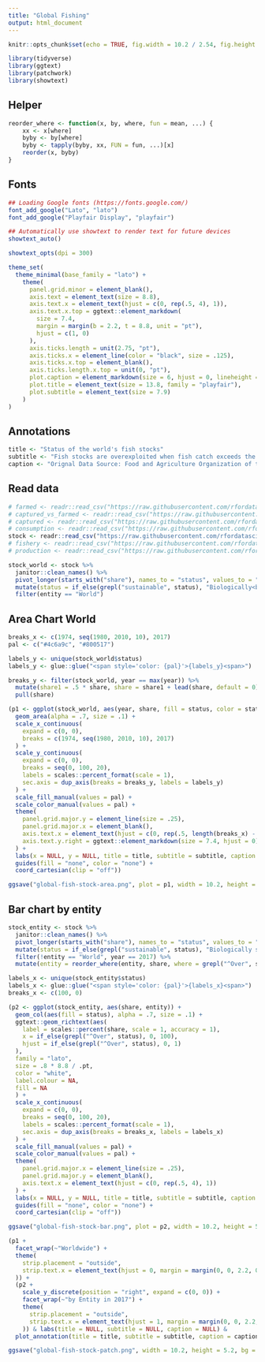 ```yaml
---
title: "Global Fishing"
output: html_document
---
```


```r
knitr::opts_chunk$set(echo = TRUE, fig.width = 10.2 / 2.54, fig.height = 5.3 / 2.54)
```

```r
library(tidyverse)
library(ggtext)
library(patchwork)
library(showtext)
```

## Helper

```r
reorder_where <- function(x, by, where, fun = mean, ...) {
    xx <- x[where]
    byby <- by[where]
    byby <- tapply(byby, xx, FUN = fun, ...)[x]
    reorder(x, byby)
}
```

## Fonts

```r
## Loading Google fonts (https://fonts.google.com/)
font_add_google("Lato", "lato")
font_add_google("Playfair Display", "playfair")

## Automatically use showtext to render text for future devices
showtext_auto()

showtext_opts(dpi = 300)
```

```r
theme_set(
  theme_minimal(base_family = "lato") +
    theme(
      panel.grid.minor = element_blank(),
      axis.text = element_text(size = 8.8),
      axis.text.x = element_text(hjust = c(0, rep(.5, 4), 1)),
      axis.text.x.top = ggtext::element_markdown(
        size = 7.4,
        margin = margin(b = 2.2, t = 8.8, unit = "pt"),
        hjust = c(1, 0)
      ),
      axis.ticks.length = unit(2.75, "pt"),
      axis.ticks.x = element_line(color = "black", size = .125),
      axis.ticks.x.top = element_blank(),
      axis.ticks.length.x.top = unit(0, "pt"),
      plot.caption = element_markdown(size = 6, hjust = 0, lineheight = 1.2),
      plot.title = element_text(size = 13.8, family = "playfair"),
      plot.subtitle = element_text(size = 7.9)
    )
)
```

## Annotations

```r
title <- "Status of the world's fish stocks"
subtitle <- "Fish stocks are overexploited when fish catch exceeds the maximum sustainable yield (MSY) – the rate at which fish populations can regenerate."
caption <- "Orignal Data Source: Food and Agriculture Organization of the United Nations **\u2022** Illustration: Stefan Moog **\u2022** recreated from and inspired by ourworldindata.org<br>Note: Fish stock are subpopulations of a particular species of fish which have common parameters such as location, growth and mortality which define their population dynamics."
```

## Read data

```r
# farmed <- readr::read_csv("https://raw.githubusercontent.com/rfordatascience/tidytuesday/master/data/2021/2021-10-12/aquaculture-farmed-fish-production.csv")
# captured_vs_farmed <- readr::read_csv("https://raw.githubusercontent.com/rfordatascience/tidytuesday/master/data/2021/2021-10-12/capture-fisheries-vs-aquaculture.csv")
# captured <- readr::read_csv("https://raw.githubusercontent.com/rfordatascience/tidytuesday/master/data/2021/2021-10-12/capture-fishery-production.csv")
# consumption <- readr::read_csv("https://raw.githubusercontent.com/rfordatascience/tidytuesday/master/data/2021/2021-10-12/fish-and-seafood-consumption-per-capita.csv")
stock <- readr::read_csv("https://raw.githubusercontent.com/rfordatascience/tidytuesday/master/data/2021/2021-10-12/fish-stocks-within-sustainable-levels.csv")
# fishery <- readr::read_csv("https://raw.githubusercontent.com/rfordatascience/tidytuesday/master/data/2021/2021-10-12/global-fishery-catch-by-sector.csv")
# production <- readr::read_csv("https://raw.githubusercontent.com/rfordatascience/tidytuesday/master/data/2021/2021-10-12/seafood-and-fish-production-thousand-tonnes.csv")
```

```r
stock_world <- stock %>%
  janitor::clean_names() %>%
  pivot_longer(starts_with("share"), names_to = "status", values_to = "share") %>%
  mutate(status = if_else(grepl("sustainable", status), "Biologically<br>sustainable", "Overexploited")) %>%
  filter(entity == "World")
```

## Area Chart World

```r
breaks_x <- c(1974, seq(1980, 2010, 10), 2017)
pal <- c("#4c6a9c", "#800517")

labels_y <- unique(stock_world$status)
labels_y <- glue::glue("<span style='color: {pal}'>{labels_y}<span>")

breaks_y <- filter(stock_world, year == max(year)) %>%
  mutate(share1 = .5 * share, share = share1 + lead(share, default = 0)) %>%
  pull(share)

(p1 <- ggplot(stock_world, aes(year, share, fill = status, color = status)) +
  geom_area(alpha = .7, size = .1) +
  scale_x_continuous(
    expand = c(0, 0),
    breaks = c(1974, seq(1980, 2010, 10), 2017)
  ) +
  scale_y_continuous(
    expand = c(0, 0),
    breaks = seq(0, 100, 20),
    labels = scales::percent_format(scale = 1),
    sec.axis = dup_axis(breaks = breaks_y, labels = labels_y)
  ) +
  scale_fill_manual(values = pal) +
  scale_color_manual(values = pal) +
  theme(
    panel.grid.major.y = element_line(size = .25),
    panel.grid.major.x = element_blank(),
    axis.text.x = element_text(hjust = c(0, rep(.5, length(breaks_x) - 2), 1)),
    axis.text.y.right = ggtext::element_markdown(size = 7.4, hjust = 0)
  ) +
  labs(x = NULL, y = NULL, title = title, subtitle = subtitle, caption = caption) +
  guides(fill = "none", color = "none") +
  coord_cartesian(clip = "off"))
```
```r
ggsave("global-fish-stock-area.png", plot = p1, width = 10.2, height = 5.3, bg = "white", dpi = 300)
```

## Bar chart by entity

```r
stock_entity <- stock %>%
  janitor::clean_names() %>%
  pivot_longer(starts_with("share"), names_to = "status", values_to = "share") %>%
  mutate(status = if_else(grepl("sustainable", status), "Biologically sustainable", "Overexploited")) %>%
  filter(!entity == "World", year == 2017) %>%
  mutate(entity = reorder_where(entity, share, where = grepl("^Over", status)))
```

```r
labels_x <- unique(stock_entity$status)
labels_x <- glue::glue("<span style='color: {pal}'>{labels_x}<span>")
breaks_x <- c(100, 0)

(p2 <- ggplot(stock_entity, aes(share, entity)) +
  geom_col(aes(fill = status), alpha = .7, size = .1) +
  ggtext::geom_richtext(aes(
    label = scales::percent(share, scale = 1, accuracy = 1),
    x = if_else(grepl("^Over", status), 0, 100),
    hjust = if_else(grepl("^Over", status), 0, 1)
  ),
  family = "lato",
  size = .8 * 8.8 / .pt,
  color = "white",
  label.colour = NA,
  fill = NA
  ) +
  scale_x_continuous(
    expand = c(0, 0),
    breaks = seq(0, 100, 20),
    labels = scales::percent_format(scale = 1),
    sec.axis = dup_axis(breaks = breaks_x, labels = labels_x)
  ) +
  scale_fill_manual(values = pal) +
  scale_color_manual(values = pal) +
  theme(
    panel.grid.major.x = element_line(size = .25),
    panel.grid.major.y = element_blank(),
    axis.text.x = element_text(hjust = c(0, rep(.5, 4), 1))
  ) +
  labs(x = NULL, y = NULL, title = title, subtitle = subtitle, caption = caption) +
  guides(fill = "none", color = "none") +
  coord_cartesian(clip = "off"))
```

```r
ggsave("global-fish-stock-bar.png", plot = p2, width = 10.2, height = 5.3, bg = "white", dpi = 300)
```

```r
(p1 +
  facet_wrap(~"Worldwide") +
  theme(
    strip.placement = "outside",
    strip.text.x = element_text(hjust = 0, margin = margin(0, 0, 2.2, 0), face = "bold"),
  )) +
  (p2 +
    scale_y_discrete(position = "right", expand = c(0, 0)) +
    facet_wrap(~"by Entity in 2017") +
    theme(
      strip.placement = "outside",
      strip.text.x = element_text(hjust = 1, margin = margin(0, 0, 2.2, 0), face = "bold")
    )) & labs(title = NULL, subtitle = NULL, caption = NULL) &
  plot_annotation(title = title, subtitle = subtitle, caption = caption)
```

```r
ggsave("global-fish-stock-patch.png", width = 10.2, height = 5.2, bg = "white", dpi = 300)
```